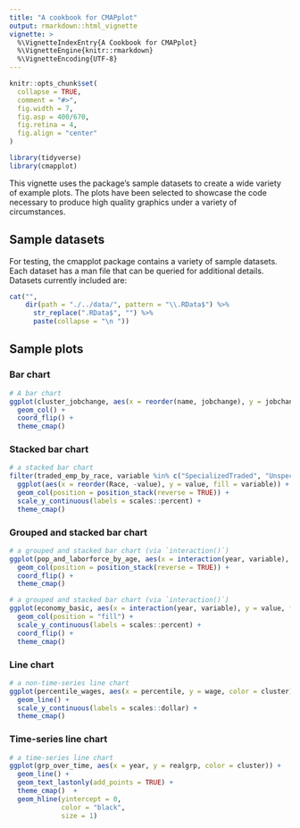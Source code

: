 ```yaml
---
title: "A cookbook for CMAPplot"
output: rmarkdown::html_vignette
vignette: >
  %\VignetteIndexEntry{A Cookbook for CMAPplot}
  %\VignetteEngine{knitr::rmarkdown}
  %\VignetteEncoding{UTF-8}
---
```


```r
knitr::opts_chunk$set(
  collapse = TRUE,
  comment = "#>",
  fig.width = 7,
  fig.asp = 400/670,
  fig.retina = 4,
  fig.align = "center"
)

library(tidyverse)
library(cmapplot)
```

This vignette uses the package's sample datasets to create a wide variety of example plots. The plots have been selected to showcase the code necessary to produce high quality graphics under a variety of circumstances.

## Sample datasets

For testing, the cmapplot package contains a variety of sample datasets. Each dataset has a man file that can be queried for additional details. Datasets currently included are:

```r
cat("",
    dir(path = "./../data/", pattern = "\\.RData$") %>%
      str_replace(".RData$", "") %>%
      paste(collapse = "\n "))
```


## Sample plots

### Bar chart

```r
# A bar chart
ggplot(cluster_jobchange, aes(x = reorder(name, jobchange), y = jobchange, fill = category)) +
  geom_col() +
  coord_flip() +
  theme_cmap()
```

### Stacked bar chart

```r
# a stacked bar chart
filter(traded_emp_by_race, variable %in% c("SpecializedTraded", "UnspecializedTraded")) %>%
  ggplot(aes(x = reorder(Race, -value), y = value, fill = variable)) +
  geom_col(position = position_stack(reverse = TRUE)) +
  scale_y_continuous(labels = scales::percent) +
  theme_cmap()
```

### Grouped and stacked bar chart

```r
# a grouped and stacked bar chart (via `interaction()`)
ggplot(pop_and_laborforce_by_age, aes(x = interaction(year, variable), y = value, fill = age)) +
  geom_col(position = position_stack(reverse = TRUE)) +
  coord_flip() +
  theme_cmap()
```

```r
# a grouped and stacked bar chart (via `interaction()`)
ggplot(economy_basic, aes(x = interaction(year, variable), y = value, fill = sector)) +
  geom_col(position = "fill") +
  scale_y_continuous(labels = scales::percent) +
  coord_flip() +
  theme_cmap()
```

### Line chart

```r
# a non-time-series line chart
ggplot(percentile_wages, aes(x = percentile, y = wage, color = cluster)) +
  geom_line() +
  scale_y_continuous(labels = scales::dollar) +
  theme_cmap()
```

### Time-series line chart

```r
# a time-series line chart
ggplot(grp_over_time, aes(x = year, y = realgrp, color = cluster)) +
  geom_line() +
  geom_text_lastonly(add_points = TRUE) +
  theme_cmap()  +
  geom_hline(yintercept = 0,
             color = "black",
             size = 1)
```
